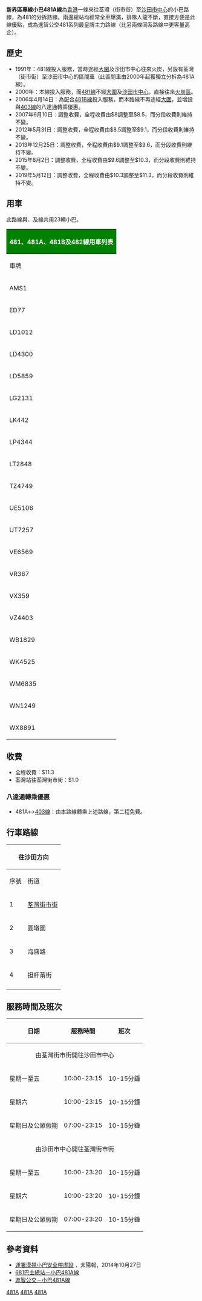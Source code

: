 {{NoteTA
|1=zh-hk:進智公交; zh-tw:進智公交; zh-cn:進智公交
}}
{{公共汽車路線基礎資訊
| 路線名稱             = 新界區專線小巴481A線
| 代表圖像             = AMS1 481A 09 05 2020.jpg
| 圖像說明             =
| 經營者               = 進智公交
| 路線用車             = [[豐田Coaster|豐田Coaster]]、[[三菱Rosa|三菱Rosa]]
| 起點站               = [[荃灣街市街|荃灣街市街]]
| 途經地點             = [[荃灣市中心|荃灣市中心]]、[[荃灣廣場|荃灣廣場]]（只往[[沙田_(香港)|沙田]]）、[[綠楊新邨|綠楊新邨]]（只往[[荃灣|荃灣]]）、[[城門隧道|城門隧道]]
| 終點站               = [[沙田市中心|沙田市中心]]
| 路線性質             =
| 全程行駛里程         = 
| 單程行駛里程         =
| 全程行車時間         = 約20分鐘
| 單程行車時間         =
| 服務時間             =
| 起點站服務時間       = 10:00-23:15（平日）<br>07:00-23:15（假日）
| 終點站服務時間       = 10:00-23:20（平日）<br>07:00-23:20（假日）
| 班次頻率             = 8-15分鐘一班
| 全程收費             = $11.3
| 分段收費站點         = 荃灣站往荃灣街市街：$1.0
| 去程分段收費站點     =
| 回程分段收費站點     =
| 服務時間以外替代路線 = [[新界區專線小巴482線|新界區專線小巴482線]]
| 主要競爭交通         = [[九龍巴士48X線|九龍巴士48X線]]、[[九龍巴士49X線|九龍巴士49X線]]
| 備註                 =
| 走線圖               = GN481Series RtMap.png
| 走線圖說明           = 481系列的走線圖，當中沙田端的藍線表示只有本線駛經
}}

'''新界區專線小巴481A線'''為[[香港|香港]]一條來往荃灣（街市街）至[[沙田市中心|沙田市中心]]的小巴路線，為481的分拆路線。兩邊總站均經常全車爆滿，排隊人龍不斷，直接方便是此線優點，成為進智公交481系列最皇牌主力路線（比另兩條同系路線中更客量高企）。

==歷史==
*1991年：481線投入服務，當時途經[[大圍|大圍]]及沙田市中心往來火炭，另設有荃灣（街市街）至沙田市中心的區間車（此區間車由2000年起獲獨立分拆為481A線）。
*2000年：本線投入服務，而[[新界區專線小巴481線|481線]]不經[[大圍|大圍]]及[[沙田市中心|沙田市中心]]，直接往來[[火炭|火炭區]]。
*2006年4月14日：為配合[[新界區專線小巴481B線|481B線]]投入服務，而本路線不再途經[[大圍|大圍]]，並增設與[[新界區專線小巴403線|403線]]的八達通轉乘優惠。
*2007年6月10日：調整收費，全程收費由$8調整至$8.5，而分段收費則維持不變。
*2012年5月31日：調整收費，全程收費由$8.5調整至$9.1，而分段收費則維持不變。
*2013年12月25日：調整收費，全程收費由$9.1調整至$9.6，而分段收費則維持不變。
*2015年8月2日：調整收費，全程收費由$9.6調整至$10.3，而分段收費則維持不變。
*2019年5月12日：調整收費，全程收費由$10.3調整至$11.3，而分段收費則維持不變。

==用車==
此路線與{{NTGMB|481}}、{{NTGMB|481B}}及{{NTGMB|482}}線共用23輛小巴。
{| class = "wikitable" style = "text-align:center; font-size:12px"
! colspan="4" style="background:green; color:white; font-size:16px"| 481、481A、481B及482線用車列表
|-
! 車牌 || 車種代號 || 座位數目 || 備註
|-
| AMS1||2016年6LL||rowspan=2|19||車尾雙太平門設計<br>前身為[[三菱Rosa|三菱Rosa]] R4LL
|-
| ED77||2017年7LL||車尾雙太平門設計<br>前身為[[豐田Coaster|豐田Coaster]] 3代和[[三菱Rosa|三菱Rosa]] R4LL<br>原為港島{{HKGMB|8X}}線用車
|-
| LD1012||rowspan=3|2004年5LS||rowspan=7|16||原為港島{{HKGMB|45A}}線用車
|-
| LD4300||
|-
| LD5859||
|-
| LG2131||2003年5LL||原為新界{{NTGMB|403}}系用車
|-
| LK442||rowspan=2|2004年5LL||
|-
| LP4344||
|-
| LT2848||2005年5LL||
|-
| TZ4749||rowspan=2|2016年6LL||rowspan=12|19||rowspan=12|車尾雙太平門設計
|-
| UE5106
|-
| UT7257||2017年6LL
|-
| VE6569||2017年7LL
|-
| VR367||2017年7LL
|-
| VX359||2018年7LL
|-
| VZ4403||rowspan=5|2019年7LL
|-
| WB1829
|-
| WK4525
|-
| WM6835
|-
| WN1249
|-
| WX8891||2020年7LL
|}

==收費==
*全程收費：$11.3
*荃灣站往荃灣街市街：$1.0
{{fare-remarks|6|fcs=Y}}
===八達通轉乘優惠===
*481A↔[[新界區專線小巴403線|403線]]：由本路線轉乘上述路線，第二程免費。

==行車路線==
{| class="wikitable"
! colspan="3" |往沙田方向
! colspan="3" |往荃灣方向
|-
!序號
!街道
!主要車站位置
!序號
!街道
!主要車站位置
|-
|1
|[[荃灣街市街|荃灣街市街]]
|[[荃灣街市街|荃灣街市街]]
|1
|担杆莆街
|[[沙田大會堂|沙田大會堂]]
|-
|2
|圓墩圍
|[[荃灣大會堂|荃灣大會堂]]
|2
|[[蕙荃路|蕙荃路]]
|蕙荃體育館
|-
|3
|海盛路
|[[灣景廣場|灣景廣場]]
|3
|[[西樓角路|西樓角路]]
|[[荃灣站|荃灣站]]
|-
|4
|担杆莆街
|[[沙田大會堂|沙田大會堂]]
|4
|兆和街
|兆和街
|-
| colspan="3" |
|5
|[[荃灣街市街|荃灣街市街]]
|[[荃灣街市街|荃灣街市街]]
|}

==服務時間及班次==
{| class="wikitable"
! 日期 !! 服務時間 !! 班次
|-
|colspan="3" align="center"|由荃灣街市街開往沙田市中心
|-
|星期一至五||10:00-23:15||10-15分鐘
|-
|星期六||10:00-23:15||10-15分鐘
|-
|星期日及公眾假期||07:00-23:15||10-15分鐘
|-
|colspan="3" align="center"|由沙田市中心開往荃灣街市街
|-
|星期一至五||10:00-23:20||10-15分鐘
|-
|星期六||10:00-23:20||10-15分鐘
|-
|星期日及公眾假期||07:00-23:20||10-15分鐘
|}

==參考資料==
*[http://the-sun.on.cc/cnt/news/20141027/00681_001.html 運署漠視小巴安全帶虛設] {{Wayback|url=http://the-sun.on.cc/cnt/news/20141027/00681_001.html |date=20180512181932 }}，太陽報，2014年10月27日
*[http://www.681busterminal.com/version2/index.php?fi=a201&id=422 681巴士總站－小巴481A線] {{Wayback|url=http://www.681busterminal.com/version2/index.php?fi=a201&id=422 |date=20160305044519 }}
*[http://www.amspt.com/jdownloads/Route/New%20Territories/481A.pdf 進智公交－小巴481A線] {{Wayback|url=http://www.amspt.com/jdownloads/Route/New%20Territories/481A.pdf |date=20200908193254 }}

{{進智公交}}
{{荃灣區小巴路線列表}}
{{沙田區小巴路線列表}}

[[Category:新界區小巴路線|481A]]
[[Category:荃灣區小巴路線|481A]]
[[Category:沙田區小巴路線|481A]]